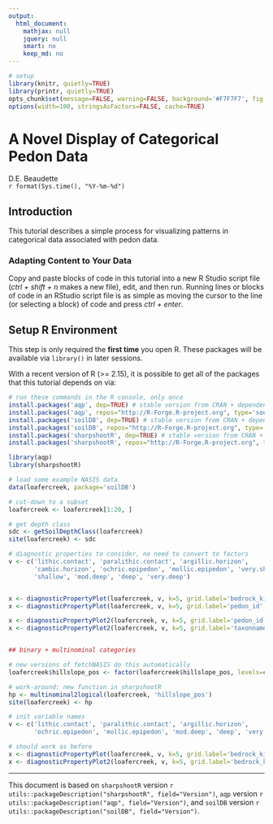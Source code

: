 ---
output:
  html_document:
    mathjax: null
    jquery: null
    smart: no
    keep_md: no
---

```{r setup, echo=FALSE, results='hide', warning=FALSE}
# setup
library(knitr, quietly=TRUE)
library(printr, quietly=TRUE)
opts_chunk$set(message=FALSE, warning=FALSE, background='#F7F7F7', fig.align='center', fig.retina=2, dev='png', tidy=FALSE, verbose=FALSE)
options(width=100, stringsAsFactors=FALSE, cache=TRUE)
```

A Novel Display of Categorical Pedon Data
==============================================
D.E. Beaudette
<br>
`r format(Sys.time(), "%Y-%m-%d")`


## Introduction
This tutorial describes a simple process for visualizing patterns in categorical data associated with pedon data.

### Adapting Content to Your Data
Copy and paste blocks of code in this tutorial into a new R Studio script file (*ctrl + shift + n* makes a new file), edit, and then run. Running lines or blocks of code in an RStudio script file is as simple as moving the cursor to the line (or selecting a block) of code and press *ctrl + enter*.

## Setup R Environment
This step is only required the **first time** you open R. These packages will be available via `library()` in later sessions.

With a recent version of R (>= 2.15), it is possible to get all of the packages that this tutorial depends on via:
```{r install-deps, eval=FALSE}
# run these commands in the R console, only once
install.packages('aqp', dep=TRUE) # stable version from CRAN + dependencies
install.packages('aqp', repos="http://R-Forge.R-project.org", type='source') # most recent copy from r-forge
install.packages('soilDB', dep=TRUE) # stable version from CRAN + dependencies
install.packages('soilDB', repos="http://R-Forge.R-project.org", type='source') # most recent copy from r-forge
install.packages('sharpshootR', dep=TRUE) # stable version from CRAN + dependencies
install.packages('sharpshootR', repos="http://R-Forge.R-project.org", type='source') # most recent copy from r-forge
```



```{r, fig.width=8, fig.height=7}
library(aqp)
library(sharpshootR)

# load some example NASIS data
data(loafercreek, package='soilDB')

# cut-down to a subset
loafercreek <- loafercreek[1:20, ]

# get depth class
sdc <- getSoilDepthClass(loafercreek)
site(loafercreek) <- sdc

# diagnostic properties to consider, no need to convert to factors
v <- c('lithic.contact', 'paralithic.contact', 'argillic.horizon', 
       'cambic.horizon', 'ochric.epipedon', 'mollic.epipedon', 'very.shallow',
       'shallow', 'mod.deep', 'deep', 'very.deep')


x <- diagnosticPropertyPlot(loafercreek, v, k=5, grid.label='bedrock_kind', dend.label = 'taxonname')
x <- diagnosticPropertyPlot(loafercreek, v, k=5, grid.label='pedon_id', dend.label = 'taxonname')

x <- diagnosticPropertyPlot2(loafercreek, v, k=5, grid.label='pedon_id')
x <- diagnosticPropertyPlot2(loafercreek, v, k=5, grid.label='taxonname')


## binary + multinominal categories

# new versions of fetchNASIS do this automatically
loafercreek$hillslope_pos <- factor(loafercreek$hillslope_pos, levels=c('Toeslope', 'Footslope', 'Backslope', 'Shoulder', 'Summit'))

# work-around: new function in sharpshootR
hp <- multinominal2logical(loafercreek, 'hillslope_pos')
site(loafercreek) <- hp

# init variable names
v <- c('lithic.contact', 'paralithic.contact', 'argillic.horizon', 
       'ochric.epipedon', 'mollic.epipedon', 'mod.deep', 'deep', 'very.deep', levels(loafercreek$hillslope_pos))

# should work as before
x <- diagnosticPropertyPlot(loafercreek, v, k=5, grid.label='bedrock_kind', dend.label = 'taxonname')
x <- diagnosticPropertyPlot2(loafercreek, v, k=5, grid.label='bedrock_kind')
```


----------------------------
This document is based on `sharpshootR` version `r utils::packageDescription("sharpshootR", field="Version")`, `aqp` version `r utils::packageDescription("aqp", field="Version")`, and `soilDB` version `r utils::packageDescription("soilDB", field="Version")`.

